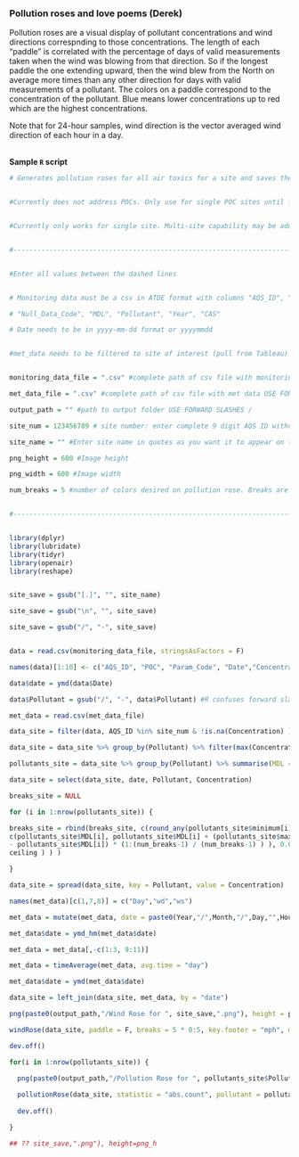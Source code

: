 ### Pollution roses and love poems (Derek)

Pollution roses are a visual display of pollutant concentrations and wind directions correspnding to those concentrations. The length of each "paddle" is correlated with the percentage of days of valid measurements taken when the wind was blowing from that direction. So if the longest paddle the one extending upward, then the wind blew from the North on average more times than any other direction for days with valid measurements of a pollutant. The colors on a paddle correspond to the concentration of the pollutant. Blue means lower concentrations up to red which are the highest concentrations.

Note that for 24-hour samples, wind direction is the vector averaged wind direction of each hour in a day.

<br> __Sample `R` script__ 

```r

# Generates pollution roses for all air toxics for a site and saves them in a folder defined by output_path


#Currently does not address POCs. Only use for single POC sites until fixed.


#Currently only works for single site. Multi-site capability may be added in future.


#------------------------------------------------------------------------------------------------


#Enter all values between the dashed lines


# Monitoring data must be a csv in ATDE format with columns "AQS_ID", "POC", "Param_Code", "Date","Concentration",

# "Null_Data_Code", "MDL", "Pollutant", "Year", "CAS"

# Date needs to be in yyyy-mm-dd format or yyyymmdd


#met_data needs to be filtered to site of interest (pull from Tableau)


monitoring_data_file = ".csv" #complete path of csv file with monitoring data USE FORWARD SLASHES /

met_data_file = ".csv" #complete path of csv file with met data USE FORWARD SLASHES /

output_path = "" #path to output folder USE FORWARD SLASHES /

site_num = 123456789 # site number: enter complete 9 digit AQS ID without dashes

site_name = "" #Enter site name in quotes as you want it to appear on the title of roses use \n for new line

png_height = 600 #Image height

png_width = 600 #Image width

num_breaks = 5 #number of colors desired on pollution rose. Breaks are minimum to MDL, then (num_breaks - 1) evenly spaced intervals from MDL to maximum value for pollutant.


#-------------------------------------------------------------------------------------------------


library(dplyr)
library(lubridate)
library(tidyr)
library(openair)
library(reshape)


site_save = gsub("[.]", "", site_name)

site_save = gsub("\n", "", site_save)

site_save = gsub("/", "-", site_save)


data = read.csv(monitoring_data_file, stringsAsFactors = F)

names(data)[1:10] <- c("AQS_ID", "POC", "Param_Code", "Date","Concentration", "Null_Data_Code", "MDL", "Pollutant", "Year", "CAS")

data$date = ymd(data$Date)

data$Pollutant = gsub("/", "-", data$Pollutant) #R confuses forward slashes for file paths when naming pngs

met_data = read.csv(met_data_file)

data_site = filter(data, AQS_ID %in% site_num & !is.na(Concentration) )

data_site = data_site %>% group_by(Pollutant) %>% filter(max(Concentration) > 0.001 & max(Concentration) > max(MDL))

pollutants_site = data_site %>% group_by(Pollutant) %>% summarise(MDL = max(MDL), minimum = min(Concentration), maximum = max(Concentration))

data_site = select(data_site, date, Pollutant, Concentration)

breaks_site = NULL

for (i in 1:nrow(pollutants_site)) {

breaks_site = rbind(breaks_site, c(round_any(pollutants_site$minimum[i], 0.001, floor), round_any(
c(pollutants_site$MDL[i], pollutants_site$MDL[i] + (pollutants_site$maximum[i]
- pollutants_site$MDL[i]) * (1:(num_breaks-1) / (num_breaks-1) ) ), 0.001,
ceiling ) ) )

}

data_site = spread(data_site, key = Pollutant, value = Concentration)

names(met_data)[c(1,7,8)] = c("Day","wd","ws")

met_data = mutate(met_data, date = paste0(Year,"/",Month,"/",Day,"",Hour,":00"))

met_data$date = ymd_hm(met_data$date)

met_data = met_data[,-c(1:3, 9:11)]

met_data = timeAverage(met_data, avg.time = "day")

met_data$date = ymd(met_data$date)

data_site = left_join(data_site, met_data, by = "date")

png(paste0(output_path,"/Wind Rose for ", site_save,".png"), height = png_height, width=png_width)

windRose(data_site, paddle = F, breaks = 5 * 0:5, key.footer = "mph", main=paste("Daily Average Wind Rose \n", site_name) )

dev.off()

for(i in 1:nrow(pollutants_site)) {

  png(paste0(output_path,"/Pollution Rose for ", pollutants_site$Pollutant[i]," ", eight), width=png_width)
  
  pollutionRose(data_site, statistic = "abs.count", pollutant = pollutants_site$Pollutant[i], breaks = breaks_site[i,], key.footer="ug/m3", main=paste("Daily Average Pollution Rose for", pollutants_site$Pollutant[i],"\n", site_name) )
  
  dev.off()

}

## ?? site_save,".png"), height=png_h


```
